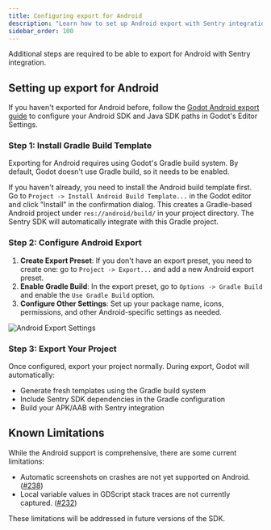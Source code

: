 ```yaml
---
title: Configuring export for Android
description: "Learn how to set up Android export with Sentry integration"
sidebar_order: 100
---
```


Additional steps are required to be able to export for Android with Sentry integration.

## Setting up export for Android

If you haven't exported for Android before, follow the [Godot Android export guide](https://docs.godotengine.org/en/stable/tutorials/export/exporting_for_android.html) to configure your Android SDK and Java SDK paths in Godot's Editor Settings.

### Step 1: Install Gradle Build Template

Exporting for Android requires using Godot's Gradle build system. By default, Godot doesn't use Gradle build, so it needs to be enabled.

If you haven't already, you need to install the Android build template first. Go to `Project -> Install Android Build Template...` in the Godot editor and click "Install" in the confirmation dialog. This creates a Gradle-based Android project under `res://android/build/` in your project directory. The Sentry SDK will automatically integrate with this Gradle project.

### Step 2: Configure Android Export

1. **Create Export Preset**: If you don't have an export preset, you need to create one: go to `Project -> Export...` and add a new Android export preset.
2. **Enable Gradle Build**: In the export preset, go to `Options -> Gradle Build` and enable the `Use Gradle Build` option.
3. **Configure Other Settings**: Set up your package name, icons, permissions, and other Android-specific settings as needed.

![Android Export Settings](img/android_export.png)

### Step 3: Export Your Project

Once configured, export your project normally. During export, Godot will automatically:
- Generate fresh templates using the Gradle build system
- Include Sentry SDK dependencies in the Gradle configuration
- Build your APK/AAB with Sentry integration

## Known Limitations

While the Android support is comprehensive, there are some current limitations:

- Automatic screenshots on crashes are not yet supported on Android. ([#238](https://github.com/getsentry/sentry-godot/issues/238))
- Local variable values in GDScript stack traces are not currently captured. ([#232](https://github.com/getsentry/sentry-godot/issues/232))

These limitations will be addressed in future versions of the SDK.
